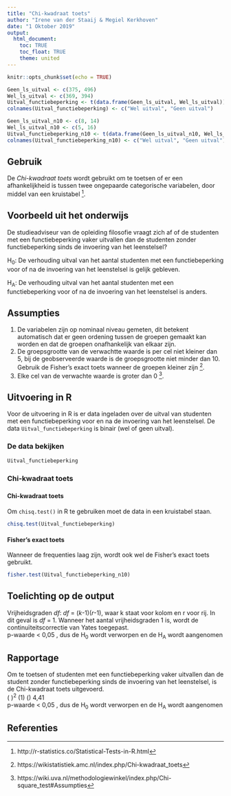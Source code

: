 ```yaml
---
title: "Chi-kwadraat toets"
author: "Irene van der Staaij & Megiel Kerkhoven"
date: "1 Oktober 2019"
output: 
  html_document:
    toc: TRUE
    toc_float: TRUE
    theme: united
---
```

```r
knitr::opts_chunk$set(echo = TRUE)
```


```r
Geen_ls_uitval <- c(375, 496)
Wel_ls_uitval <- c(369, 394)
Uitval_functiebeperking <- t(data.frame(Geen_ls_uitval, Wel_ls_uitval))
colnames(Uitval_functiebeperking) <- c("Wel uitval", "Geen uitval")

Geen_ls_uitval_n10 <- c(8, 14)
Wel_ls_uitval_n10 <- c(5, 16)
Uitval_functiebeperking_n10 <- t(data.frame(Geen_ls_uitval_n10, Wel_ls_uitval_n10))
colnames(Uitval_functiebeperking_n10) <- c("Wel uitval", "Geen uitval")
```

## Gebruik
De *Chi-kwadraat toets* wordt gebruikt om te toetsen of er een afhankelijkheid is tussen twee ongepaarde categorische variabelen, door middel van een kruistabel [^1].

## Voorbeeld uit het onderwijs
De studieadviseur van de opleiding filosofie vraagt zich af of de studenten met een functiebeperking vaker uitvallen dan de studenten zonder functiebeperking sinds de invoering van het leenstelsel?

H~0~: De verhouding uitval van het aantal studenten met een functiebeperking voor of na de invoering van het leenstelsel is gelijk gebleven.

H~A~: De verhouding uitval van het aantal studenten met een functiebeperking voor of na de invoering van het leenstelsel is anders.

## Assumpties
1. De variabelen zijn op nominaal niveau gemeten, dit betekent automatisch dat er geen ordening tussen de groepen gemaakt kan worden en dat de groepen onafhankelijk van elkaar zijn.  
2. De groepsgrootte van de verwachtte waarde is per cel niet kleiner dan 5, bij de geobserveerde waarde is de groepsgrootte niet minder dan 10. Gebruik de Fisher’s exact toets wanneer de groepen kleiner zijn [^2].  
3. Elke cel van de verwachte waarde is groter dan 0 [^3]. 


## Uitvoering in R
Voor de uitvoering in R is er data ingeladen over de uitval van studenten met een functiebeperking voor en na de invoering van het leenstelsel. De data `Uitval_functiebeperking` is binair (wel of geen uitval). 

### De data bekijken
```r
Uitval_functiebeperking
```

### Chi-kwadraat toets
### {.tabset .tabset-fade}
#### Chi-kwadraat toets
Om `chisq.test()` in R te gebruiken moet de data in een kruistabel staan.  

```r
chisq.test(Uitval_functiebeperking)
```

#### Fisher's exact toets
Wanneer de frequenties laag zijn, wordt ook wel de Fisher's exact toets gebruikt. 
```r
fisher.test(Uitval_functiebeperking_n10)
```

## Toelichting op de output
Vrijheidsgraden *df*: *df* = (*k*-1)(*r*-1), waar k staat voor kolom en r voor rij. In dit geval is *df* = 1. Wanneer het aantal vrijheidsgraden 1 is, wordt de continuïteitscorrectie van Yates toegepast.  
p-waarde < 0,05 , dus de H~0~ wordt verworpen en de H~A~ wordt aangenomen 


## Rapportage
Om te toetsen of studenten met een functiebeperking vaker uitvallen dan de student zonder functiebeperking sinds de invoering van het leenstelsel, is de Chi-kwadraat toets uitgevoerd.  
\( \chi \)^2^ (1) \(\approx\) 4,41  
p-waarde < 0,05 , dus de H~0~ wordt verworpen en de H~A~ wordt aangenomen  


 
## Referenties
[^1]: http://r-statistics.co/Statistical-Tests-in-R.html
[^2]: https://wikistatistiek.amc.nl/index.php/Chi-kwadraat_toets
[^3]: https://wiki.uva.nl/methodologiewinkel/index.php/Chi-square_test#Assumpties 


